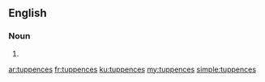 ==English==

===Noun===
{{head|en|noun plural form}}

# {{plural of|tuppence|lang=en}}

[[ar:tuppences]]
[[fr:tuppences]]
[[ku:tuppences]]
[[my:tuppences]]
[[simple:tuppences]]